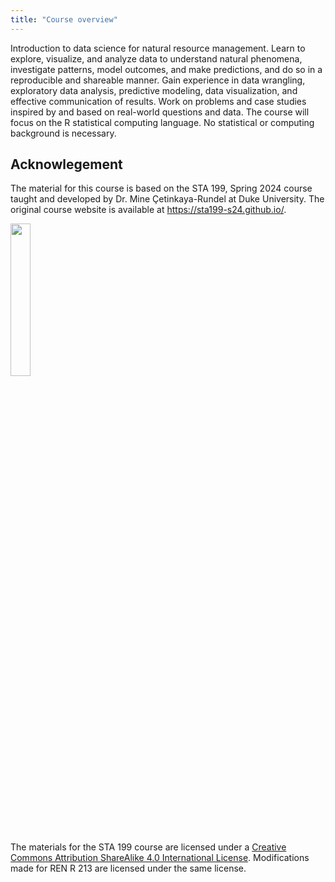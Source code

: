 ```yaml
---
title: "Course overview"
---
```


Introduction to data science for natural resource management. Learn to explore, visualize, and analyze data to understand natural phenomena, investigate patterns, model outcomes, and make predictions, and do so in a reproducible and shareable manner. Gain experience in data wrangling, exploratory data analysis, predictive modeling, data visualization, and effective communication of results. Work on problems and case studies inspired by and based on real-world questions and data. The course will focus on the R statistical computing language. No statistical or computing background is necessary.

## Acknowlegement

The material for this course is based on the STA 199, Spring 2024 course taught and developed by Dr. Mine Çetinkaya-Rundel at Duke University. The original course website is available at <https://sta199-s24.github.io/>.

![](img/cc-by-sa.png){width=25%}

The materials for the STA 199 course are licensed under a [Creative Commons Attribution ShareAlike 4.0 International License](https://creativecommons.org/licenses/by-sa/4.0/). Modifications made for REN R 213 are licensed under the same license.
